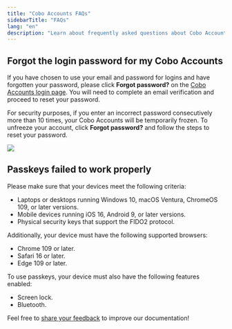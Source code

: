 ```yaml
---
title: "Cobo Accounts FAQs"
sidebarTitle: "FAQs"
lang: "en"
description: "Learn about frequently asked questions about Cobo Accounts, including password recovery and passkey setup."
---
```


## Forgot the login password for my Cobo Accounts
If you have chosen to use your email and password for logins and have forgotten your password, please click **Forgot password?** on the [Cobo Accounts login page](https://accounts.cobo.com/). You will need to complete an email verification and proceed to reset your password.

For security purposes, if you enter an incorrect password consecutively more than 10 times, your Cobo Accounts will be temporarily frozen. To unfreeze your account, click **Forgot password?** and follow the steps to reset your password.

<img src="/en/images/cobo-accounts/5H3WFCASV4ufVONDs755JB6rE4mQtbaUW_H5e5e2a3tEcN_ek8dAQhgWa4NtVNft9ANORaE2gkZlkuRhHLqSdogzzccVLTxWs_A6_BTXVDH2NdiZgw-has1inMGJLNoXegU7_sEF6qdRMWvHWGEsCyk.png" className="screenshot_modal"/>

## Passkeys failed to work properly

Please make sure that your devices meet the following criteria:
- Laptops or desktops running Windows 10, macOS Ventura, ChromeOS 109, or later versions.
- Mobile devices running iOS 16, Android 9, or later versions.
- Physical security keys that support the FIDO2 protocol.

Additionally, your device must have the following supported browsers:
- Chrome 109 or later.
- Safari 16 or later.
- Edge 109 or later.

To use passkeys, your device must also have the following features enabled:
- Screen lock.
- Bluetooth.

<Tip>Feel free to [share your feedback](https://forms.zohopublic.com/cobo/form/DocumentFeedbackForm/formperma/QvLOhxJv1_JMsJ-1dleZ8Itb_7rzN-LtgvsDdxosoVI?referrername=manuals) to improve our documentation!</Tip>